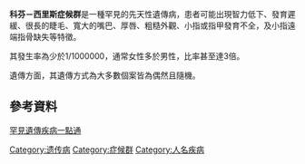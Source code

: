 {{Infobox Disease
 | Name           = 科芬－西里斯综合征
 | DiseasesDB     = 32018
 | OMIM           = 135900
}}
'''科芬－西里斯症候群'''是一種罕見的先天性遺傳病，患者可能出現智力低下、發育遲緩、很長的睫毛、寬大的嘴巴、厚唇、粗糙外觀、小指或指甲發育不全，及小指遠端指骨缺失等特徵。

其發生率為少於1/1000000，通常女性多於男性，比率甚至達3倍。

遺傳方面，其遺傳方式為大多數個案皆為偶然且隨機。

==參考資料==
[https://web.archive.org/web/20121027175243/http://www.genes-at-taiwan.com.tw/genehelp/ 罕見遺傳疾病一點通]

[[Category:遗传病|Category:遗传病]]
[[Category:症候群|Category:症候群]]
[[Category:人名疾病|Category:人名疾病]]